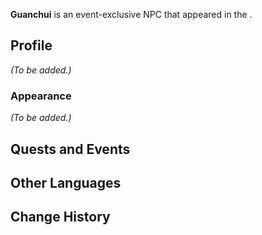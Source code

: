 {{Meta
<!-- Remove this template after adding the missing info -->
|missing_NPC_profile  = yes
}}
{{Character Infobox
|type             = Event NPC
|image            = NPC Guanchui.png
|realname         = <!-- Optional, if different from in-game name -->
|deceased         = <!-- Past (for deceased prior to events of the game) or free response -->
|region           = Liyue
|location         = Liyue
|affiliation      = 
|title            = Chef

|ancestry         = <!-- Clan/family -->
|father           = 
|mother           = 
|spouse           = 
|sibling          = 
|child            = 
|relative         = 

|voiceEN          = 
|voiceCN          = 
|voiceJP          = 
|dialoguereward   = 
}}
'''Guanchui''' is an event-exclusive NPC that appeared in the {{Quest|Mountain Mixologist}}.
<!--
==Location==
{{subst:#tag:gallery|
NPC Location {{subst:PAGENAME}}.png{{subst:!}}{{subst:PAGENAME}}'s location
NPC Location {{subst:PAGENAME}} Context.png{{subst:!}}Additional context
|captionalign=center
}}
-->
==Profile==
<!--Detailed story/lore information goes here.-->
''(To be added.)''

===Appearance===
<!--Keep appearance section short and concise. Limit to 2 paragraphs with 3-4 sentences each.-->
''(To be added.)''

==Quests and Events==
{{Quests and Events}}
<!--
==Idle Quotes==
{{Dialogue Start}}
: {{DIcon|Idle}} {{Tx}}
:: {{A|VO {{subst:PAGENAME}} 01.ogg}} "{{Tx}}"
{{Dialogue End}}

==Dialogue==
{{Dialogue Start}}
:'''{{subst:PAGENAME}}:'''
:{{DIcon}}
{{Dialogue End}}

==Event Dialogue==
===Event Name===
{{Dialogue Start}}
:'''{{subst:PAGENAME}}:'''
{{Dialogue End}}

==Trivia==
*
-->
==Other Languages==
{{Other Languages
|default_hidden = 1
|en      = Guanchui
|zhs     = 关垂
|zhs_rm  = Guānchuí
|zht     = 關垂
|zht_rm  = Guānchuí
|ja      = 関垂
|ja_rm   = Kansui{{Assumed}}
|ko      = 관수
|es      = Guanchui
|fr      = Guanchui
|ru      = Гуань Чуй
|th      = Guanchui
|vi      = Guanchui
|de      = Guanchui
|id      = Guanchui
|pt      = Guanchui
}}

==Change History==
{{Change History|3.1}}
<!--
==References==
{{Reflist}}
-->